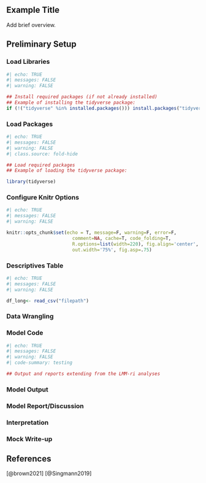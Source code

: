 ## Example Title

Add brief overview.

###############################

## Preliminary Setup
### Load Libraries
```r
#| echo: TRUE
#| messages: FALSE
#| warning: FALSE

## Install required packages (if not already installed)
## Example of installing the tidyverse package:
if (!("tidyverse" %in% installed.packages())) install.packages("tidyverse")
```

### Load Packages
```r
#| echo: TRUE
#| messages: FALSE
#| warning: FALSE
#| class.source: fold-hide

## Load required packages
## Example of loading the tidyverse package:

library(tidyverse)
```

### Configure Knitr Options
```r
#| echo: TRUE
#| messages: FALSE
#| warning: FALSE

knitr::opts_chunk$set(echo = T, message=F, warning=F, error=F, 
                        comment=NA, cache=T, code_folding=T,
                        R.options=list(width=220), fig.align='center', 
                        out.width='75%', fig.asp=.75)
  ```
</div>

### Descriptives Table

```r
#| echo: TRUE
#| messages: FALSE
#| warning: FALSE

df_long<- read_csv("filepath")

```

### Data Wrangling

### Model Code
```r
#| echo: TRUE
#| messages: FALSE
#| warning: FALSE
#| code-summary: testing

## Output and reports extending from the LMM-ri analyses

```

### Model Output

### Model Report/Discussion

### Interpretation

### Mock Write-up

## References

[@brown2021]
[@Singmann2019]

